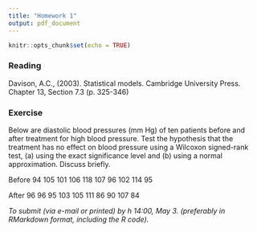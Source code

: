 ```yaml
---
title: "Homework 1"
output: pdf_document
---
```


```r
knitr::opts_chunk$set(echo = TRUE)
```

### Reading

Davison, A.C., (2003). Statistical models. Cambridge University Press. Chapter 13, Section 7.3 (p. 325-346)

### Exercise

Below are diastolic blood pressures (mm Hg) of ten patients before and after treatment for high blood pressure. Test the hypothesis that the treatment has no effect on blood pressure using a Wilcoxon signed-rank test, (a) using the exact significance level and (b) using a
normal approximation. Discuss briefly.


Before 94 105 101 106 118 107 96 102 114 95

After 96 96 95 103 105 111 86 90 107 84


*To submit (via e-mail or printed) by h 14:00, May 3. (preferably in RMarkdown format, including the R code).* 
